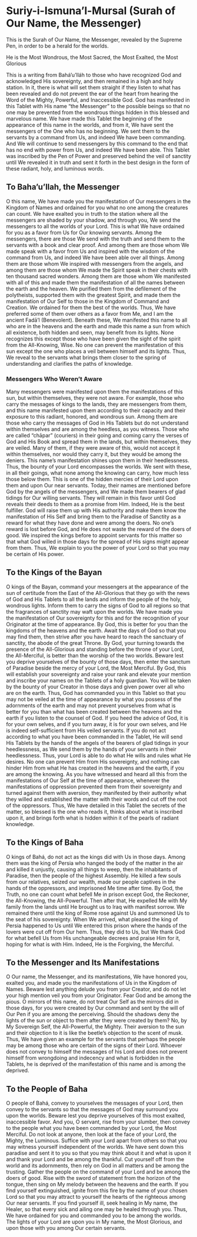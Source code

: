 # **Suriy-i-Ismuna'l-Mursal (Surah of Our Name, the Messenger)** {#sec-suriy-i-ismunal-mursal .unnumbered}

This is the Surah of Our Name, the Messenger, revealed by the Supreme Pen, in order to be a herald for the worlds.

He is the Most Wondrous, the Most Sacred, the Most Exalted, the Most Glorious

This is a writing from Bahá'u'lláh to those who have recognized God and acknowledged His sovereignty, and then remained in a high and holy station. In it, there is what will set them straight if they listen to what has been revealed and do not prevent the ear of the heart from hearing the Word of the Mighty, Powerful, and Inaccessible God. God has manifested in this Tablet with His name "the Messenger" to the possible beings so that no one may be prevented from the wondrous things hidden in this blessed and marvelous name. We have made this Tablet the beginning of the appearance of this name in the worlds, and from it, We have sent the messengers of the One who has no beginning. We sent them to the servants by a command from Us, and indeed We have been commanding. And We will continue to send messengers by this command to the end that has no end with power from Us, and indeed We have been able. This Tablet was inscribed by the Pen of Power and preserved behind the veil of sanctity until We revealed it in truth and sent it forth in the best design in the form of these radiant, holy, and luminous words.

## To Baha'u'llah, the Messenger

O this name, We have made you the manifestation of Our messengers in the Kingdom of Names and ordained for you what no one among the creatures can count. We have exalted you in truth to the station where all the messengers are shaded by your shadow, and through you, We send the messengers to all the worlds of your Lord. This is what We have ordained for you as a favor from Us for Our knowing servants. Among the messengers, there are those We send with the truth and send them to the servants with a book and clear proof. And among them are those whom We made speak with a favor from Us and inspired with the wisdom of the command from Us, and indeed We have been able over all things. Among them are those whom We inspired with messengers from the angels, and among them are those whom We made the Spirit speak in their chests with ten thousand sacred wonders. Among them are those whom We manifested with all of this and made them the manifestation of all the names between the earth and the heaven. We purified them from the defilement of the polytheists, supported them with the greatest Spirit, and made them the manifestation of Our Self to those in the Kingdom of Command and Creation. We ordained for them the best of the worlds. Thus, We have preferred some of them over others as a favor from Me, and I am the ancient Fadā’l (Benevolent). Beneath these, We manifested this name to all who are in the heavens and the earth and made this name a sun from which all existence, both hidden and seen, may benefit from its lights. None recognizes this except those who have been given the sight of the spirit from the All-Knowing, Wise. No one can prevent the manifestation of this sun except the one who places a veil between himself and its lights. Thus, We reveal to the servants what brings them closer to the spring of understanding and clarifies the paths of knowledge.

### Messengers Who Weren't Aware

Many messengers were manifested upon them the manifestations of this sun, but within themselves, they were not aware. For example, those who carry the messages of kings to the lands, they are messengers from them, and this name manifested upon them according to their capacity and their exposure to this radiant, honored, and wondrous sun. Among them are those who carry the messages of God in His Tablets but do not understand within themselves and are among the heedless, as you witness. Those who are called "chāpar" (couriers) in their going and coming carry the verses of God and His Book and spread them in the lands, but within themselves, they are veiled. Many of them, if they were aware of this, would not accept it within themselves, nor would they carry it, but they would be among the deniers. This name's manifestation shines upon them in their heedlessness. Thus, the bounty of your Lord encompasses the worlds. We sent with these, in all their goings, what none among the knowing can carry, how much less those below them. This is one of the hidden mercies of their Lord upon them and upon Our near servants. Today, their names are mentioned before God by the angels of the messengers, and We made them bearers of glad tidings for Our willing servants. They will remain in this favor until God reveals their deeds to them as a promise from Him. Indeed, He is the best fulfiller. God will raise them up with His authority and make them know the manifestation of His Self and bring them to the Paradise of Sanctity as a reward for what they have done and were among the doers. No one's reward is lost before God, and He does not waste the reward of the doers of good. We inspired the kings before to appoint servants for this matter so that what God willed in those days for the spread of His signs might appear from them. Thus, We explain to you the power of your Lord so that you may be certain of His power.

## To the Kings of the Bayan

O kings of the Bayan, command your messengers at the appearance of the sun of certitude from the East of the All-Glorious that they go with the news of God and His Tablets to all the lands and inform the people of the holy, wondrous lights. Inform them to carry the signs of God to all regions so that the fragrances of sanctity may waft upon the worlds. We have made you the manifestation of Our sovereignty for this and for the recognition of your Originator at the time of appearance. By God, this is better for you than the kingdoms of the heavens and the earth. Await the days of God so that you may find them, then strive after you have heard to reach the sanctuary of sanctity, the abode of the great Throne. By God, your turning towards the presence of the All-Glorious and standing before the throne of your Lord, the All-Merciful, is better than the worship of the two worlds. Beware lest you deprive yourselves of the bounty of those days, then enter the sanctum of Paradise beside the mercy of your Lord, the Most Merciful. By God, this will establish your sovereignty and raise your rank and elevate your mention and inscribe your names on the Tablets of a holy guardian. You will be taken by the bounty of your Creator in those days and given power over all who are on the earth. Thus, God has commanded you in this Tablet so that you may not be veiled at the time of appearance by what you possess of the adornments of the earth and may not prevent yourselves from what is better for you than what has been created between the heavens and the earth if you listen to the counsel of God. If you heed the advice of God, it is for your own selves, and if you turn away, it is for your own selves, and He is indeed self-sufficient from His veiled servants. If you do not act according to what you have been commanded in the Tablet, He will send His Tablets by the hands of the angels of the bearers of glad tidings in your heedlessness, as We send them by the hands of your servants in their heedlessness. Thus, your Lord is able to do what He wills and rules what He desires. No one can prevent Him from His sovereignty, and nothing can hinder Him from what He has created in the heavens and the earth, if you are among the knowing. As you have witnessed and heard all this from the manifestations of Our Self at the time of appearance, whenever the manifestations of oppression prevented them from their sovereignty and turned against them with aversion, they manifested by their authority what they willed and established the matter with their words and cut off the root of the oppressors. Thus, We have detailed in this Tablet the secrets of the matter, so blessed is the one who reads it, thinks about what is inscribed upon it, and brings forth what is hidden within it of the pearls of radiant knowledge.

## To the Kings of Baha

O kings of Bahá, do not act as the kings did with Us in those days. Among them was the king of Persia who hanged the body of the matter in the air and killed it unjustly, causing all things to weep, then the inhabitants of Paradise, then the people of the highest Assembly. He killed a few souls from our relatives, seized our wealth, made our people captives in the hands of the oppressors, and imprisoned Me time after time. By God, the Truth, no one can count what befell Me in prison except God, the Reckoner, the All-Knowing, the All-Powerful. Then after that, He expelled Me with My family from the lands until He brought us to Iraq with manifest sorrow. We remained there until the king of Rome rose against Us and summoned Us to the seat of his sovereignty. When We arrived, what pleased the king of Persia happened to Us until We entered this prison where the hands of the lovers were cut off from Our hem. Thus, they did to Us, but We thank God for what befell Us from His unchangeable decrees and praise Him for it, hoping for what is with Him. Indeed, He is the Forgiving, the Merciful.

## To the Messenger and Its Manifestations

O Our name, the Messenger, and its manifestations, We have honored you, exalted you, and made you the manifestations of Us in the Kingdom of Names. Beware lest anything delude you from your Creator, and do not let your high mention veil you from your Originator. Fear God and be among the pious. O mirrors of this name, do not treat Our Self as the mirrors did in those days, for you were created by Our command and sent by the will of Our Pen if you are among the perceiving. Should the shadows deny the lights of the sun or object to them after they were created by them? No, by My Sovereign Self, the All-Powerful, the Mighty. Their aversion to the sun and their objection to it is like the beetle's objection to the scent of musk. Thus, We have given an example for the servants that perhaps the people may be among those who are certain of the signs of their Lord. Whoever does not convey to himself the messages of his Lord and does not prevent himself from wrongdoing and indecency and what is forbidden in the Tablets, he is deprived of the manifestation of this name and is among the deprived.

## To the People of Baha

O people of Bahá, convey to yourselves the messages of your Lord, then convey to the servants so that the messages of God may surround you upon the worlds. Beware lest you deprive yourselves of this most exalted, inaccessible favor. And you, O servant, rise from your slumber, then convey to the people what you have been commanded by your Lord, the Most Merciful. Do not look at anyone, then look at the face of your Lord, the Mighty, the Luminous. Suffice with your Lord apart from others so that you may witness yourself independent of the worlds. We have sent down this paradise and sent it to you so that you may think about it and what is upon it and thank your Lord and be among the thankful. Cut yourself off from the world and its adornments, then rely on God in all matters and be among the trusting. Gather the people on the command of your Lord and be among the doers of good. Rise with the sword of statement from the horizon of the tongue, then sing on My melody between the heavens and the earth. If you find yourself extinguished, ignite from this fire by the name of your chosen Lord so that you may attract to yourself the hearts of the righteous among Our near servants. If you find yourself ill, seek healing in My name, the Healer, so that every sick and ailing one may be healed through you. Thus, We have ordained for you and commanded you to be among the worlds. The lights of your Lord are upon you in My name, the Most Glorious, and upon those with you among Our certain servants.

